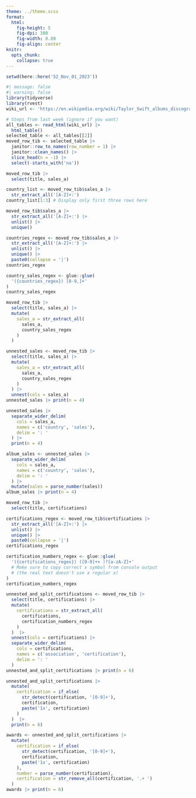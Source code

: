 ```yaml
---
theme: ../theme.scss
format: 
  html: 
    fig-height: 5
    fig-dpi: 300
    fig-width: 8.88
    fig-align: center
knitr: 
  opts_chunk: 
    collapse: true
---
```


```r
setwd(here::here('52_Nov_01_2023'))
```

```r
#| message: false
#| warning: false
library(tidyverse)
library(rvest)
wiki_url <- 'https://en.wikipedia.org/wiki/Taylor_Swift_albums_discography'

# Steps from last week (ignore if you want)
all_tables <- read_html(wiki_url) |> 
  html_table()
selected_table <- all_tables[[2]]
moved_row_tib <- selected_table |> 
  janitor::row_to_names(row_number = 1) |> 
  janitor::clean_names() |> 
  slice_head(n = -1) |> 
  select(-starts_with('na'))

moved_row_tib |> 
  select(title, sales_a)
```



```r
country_list <- moved_row_tib$sales_a |> 
  str_extract_all('[A-Z]+:') 
country_list[1:3] # Display only first three rows here
```



```r
moved_row_tib$sales_a |> 
  str_extract_all('[A-Z]+:') |> 
  unlist() |> 
  unique()
```



```r
countries_regex <- moved_row_tib$sales_a |> 
  str_extract_all('[A-Z]+:') |> 
  unlist() |> 
  unique() |> 
  paste0(collapse = '|')
countries_regex
```



```r
country_sales_regex <- glue::glue(
  '({countries_regex}) [0-9,]+'
)
country_sales_regex

moved_row_tib |> 
  select(title, sales_a) |> 
  mutate(
    sales_a = str_extract_all(
      sales_a,
      country_sales_regex
    )
  )
```




```r
unnested_sales <- moved_row_tib |> 
  select(title, sales_a) |> 
  mutate(
    sales_a = str_extract_all(
      sales_a,
      country_sales_regex
    )
  ) |> 
  unnest(cols = sales_a)
unnested_sales |> print(n = 4)
```


```r
unnested_sales |> 
  separate_wider_delim(
    cols = sales_a,
    names = c('country', 'sales'),
    delim = ': '
  ) |> 
  print(n = 4)
```



```r
album_sales <- unnested_sales |> 
  separate_wider_delim(
    cols = sales_a,
    names = c('country', 'sales'),
    delim = ': '
  ) |> 
  mutate(sales = parse_number(sales))
album_sales |> print(n = 4)
```


```r
moved_row_tib |> 
  select(title, certifications)
```



```r
certifications_regex <- moved_row_tib$certifications |> 
  str_extract_all('[A-Z]+:') |> 
  unlist() |> 
  unique() |> 
  paste0(collapse = '|')
certifications_regex
```


```r
certification_numbers_regex <- glue::glue(
  '({certifications_regex}) ([0-9]+× )?[a-zA-Z]+'
  # Make sure to copy correct x symbol from console output 
  # (the real text doesn't use a regular x)
)
certification_numbers_regex
```



```r
unnested_and_split_certifications <- moved_row_tib |> 
  select(title, certifications) |> 
  mutate(
    certifications = str_extract_all(
      certifications,
      certification_numbers_regex
    )
  )  |> 
  unnest(cols = certifications) |> 
  separate_wider_delim(
    cols = certifications,
    names = c('association', 'certification'),
    delim = ': '
  )
unnested_and_split_certifications |> print(n = 6)
```



```r
unnested_and_split_certifications |> 
  mutate(
    certification = if_else(
      str_detect(certification, '[0-9]+'),
      certification,
      paste('1x', certification)
    )
  )  |> 
  print(n = 6)
```



```r
awards <- unnested_and_split_certifications |> 
  mutate(
    certification = if_else(
      str_detect(certification, '[0-9]+'),
      certification,
      paste('1x', certification)
    ),
    number = parse_number(certification),
    certification = str_remove_all(certification, '.+ ')
  )
awards |> print(n = 6)
```






